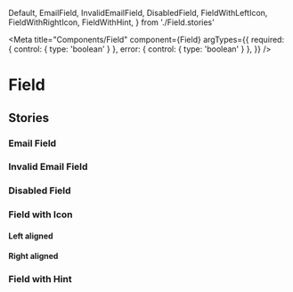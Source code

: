 <!-- Icons.stories.mdx-->


  Default,
  EmailField,
  InvalidEmailField,
  DisabledField,
  FieldWithLeftIcon,
  FieldWithRightIcon,
  FieldWithHint,
} from './Field.stories'

<Meta
  title="Components/Field"
  component={Field}
  argTypes={{
    required: { control: { type: 'boolean' } },
    error: { control: { type: 'boolean' } },
  }}
/>

# Field

<Canvas>
  <Story story={Default} />
</Canvas>

<ArgsTable of={Field} story="^" />

## Stories

### Email Field

<Canvas>
  <Story name="Email" story={EmailField} />
</Canvas>

### Invalid Email Field

<Canvas>
  <Story name="Invalid Email" story={InvalidEmailField} />
</Canvas>

### Disabled Field

<Canvas>
  <Story story={DisabledField} />
</Canvas>

### Field with Icon

#### Left aligned

<Canvas>
  <Story name="Field with Left Icon" story={FieldWithLeftIcon} />
</Canvas>

#### Right aligned

<Canvas>
  <Story name="Field with Right Icon" story={FieldWithRightIcon} />
</Canvas>

### Field with Hint

<Canvas>
  <Story name="Field with Hint" story={FieldWithHint} />
</Canvas>
